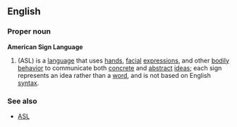 ==English==
===Proper noun===
'''American Sign Language''' 
{{wikipedia}}
#(ASL) is a [[language]] that uses [[hands]], [[facial]] [[expression]]s, and other [[bodily]] [[behavior]] to communicate both [[concrete]] and [[abstract]] [[ideas]]; each sign represents an idea rather than a [[word]], and is not based on English [[syntax]].

===See also===
*[[ASL]]